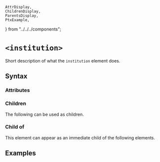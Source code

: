     AttrDisplay,
    ChildrenDisplay,
    ParentsDisplay,
    PtxExample,
} from "../../../components";

# `<institution>`

Short description of what the `institution` element does.

## Syntax

### Attributes

<AttrDisplay name="institution" />

### Children

The following can be used as children.

<ChildrenDisplay name="institution" />

### Child of

This element can appear as an immediate child of the following elements.

<ParentsDisplay name="institution" />

## Examples

    